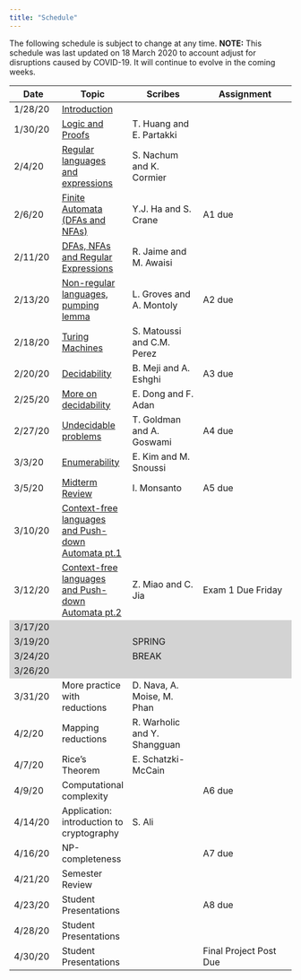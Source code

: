 ```yaml
---
title: "Schedule"
---
```

The following schedule is subject to change at any time. **NOTE:** This schedule was last updated on 18 March 2020 to account adjust for disruptions caused by COVID-19. It will continue to evolve in the coming weeks.


<style>
.two-axis-table tr:nth-child(15),
.two-axis-table tr:nth-child(16),
.two-axis-table tr:nth-child(17),
.two-axis-table tr:nth-child(18) {
  background: lightgrey;
}
.two-axis-table body {
  padding: 1rem;
}
</style>

<div class="ox-hugo-table two-axis-table">
| **Date** | **Topic**  | **Scribes** |  **Assignment** |
| ---------|------------|-------------|-----------------|
| 1/28/20  | [Introduction](https://moodle.smith.edu/mod/resource/view.php?id=525927) |||
| 1/30/20  | [Logic and Proofs](https://moodle.smith.edu/mod/resource/view.php?id=527937) |T. Huang and E. Partakki||
| 2/4/20   | [Regular languages and expressions](https://moodle.smith.edu/mod/resource/view.php?id=529716) |S. Nachum and K. Cormier||
| 2/6/20   | [Finite Automata (DFAs and NFAs)](https://moodle.smith.edu/mod/resource/view.php?id=530363) |Y.J. Ha and S. Crane|A1 due|
| 2/11/20  | [DFAs, NFAs and Regular Expressions](https://moodle.smith.edu/mod/resource/view.php?id=531687) |R. Jaime and M. Awaisi||
| 2/13/20  | [Non-regular languages, pumping lemma](https://moodle.smith.edu/mod/resource/view.php?id=532546) |L. Groves and A. Montoly|A2 due|
| 2/18/20  | [Turing Machines](https://moodle.smith.edu/mod/resource/view.php?id=533515) |S. Matoussi and C.M. Perez||
| 2/20/20  | [Decidability](https://moodle.smith.edu/mod/resource/view.php?id=534089) |B. Meji and A. Eshghi|A3 due|
| 2/25/20  | [More on decidability](https://moodle.smith.edu/mod/resource/view.php?id=535106) |E. Dong and F. Adan||
| 2/27/20  | [Undecidable problems](https://moodle.smith.edu/mod/resource/view.php?id=536118) |T. Goldman and A. Goswami|A4 due|
| 3/3/20   | [Enumerability](https://moodle.smith.edu/mod/resource/view.php?id=537077) |E. Kim and M. Snoussi||
| 3/5/20   | [Midterm Review](https://moodle.smith.edu/mod/resource/view.php?id=537520) |I. Monsanto|A5 due|
| 3/10/20  | [Context-free languages and Push-down Automata pt.1](https://moodle.smith.edu/mod/resource/view.php?id=538372) |||
| 3/12/20  | [Context-free languages and Push-down Automata pt.2](https://moodle.smith.edu/mod/resource/view.php?id=538834)|Z. Miao and C. Jia| Exam 1 Due Friday |
| 3/17/20  |  |||
| 3/19/20  | |SPRING||
| 3/24/20  | |BREAK||
| 3/26/20  |  |||
| 3/31/20  | More practice with reductions |D. Nava, A. Moise, M. Phan||
| 4/2/20   | Mapping reductions |R. Warholic and Y. Shangguan||
| 4/7/20   | Rice's Theorem |E. Schatzki-McCain||
| 4/9/20  | Computational complexity ||A6 due|
| 4/14/20  | Application: introduction to cryptography |S. Ali||
| 4/16/20  | NP-completeness ||A7 due|
| 4/21/20  | Semester Review |||
| 4/23/20  | Student Presentations ||A8 due|
| 4/28/20   | Student Presentations |||
| 4/30/20   | Student Presentations ||Final Project Post Due|
</div>

